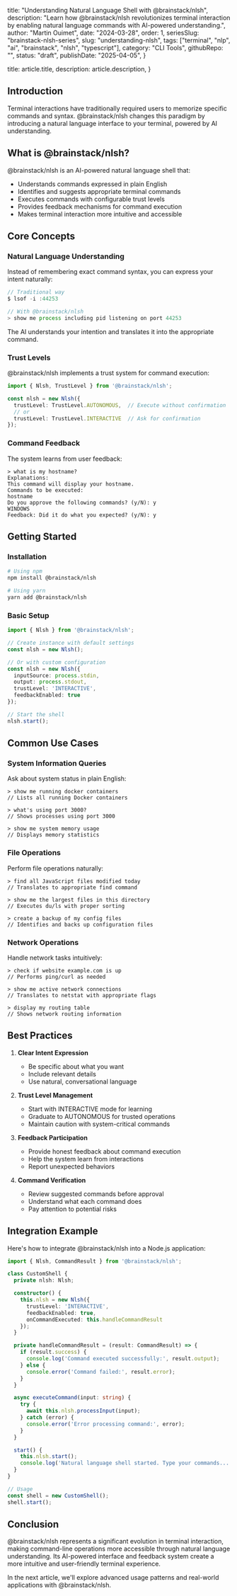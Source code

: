 
  title: "Understanding Natural Language Shell with @brainstack/nlsh",
  description: "Learn how @brainstack/nlsh revolutionizes terminal interaction by enabling natural language commands with AI-powered understanding.",
  author: "Martin Ouimet",
  date: "2024-03-28",
  order: 1,
  seriesSlug: "brainstack-nlsh-series",
  slug: "understanding-nlsh",
  tags: ["terminal", "nlp", "ai", "brainstack", "nlsh", "typescript"],
  category: "CLI Tools",
  githubRepo: "",
  status: "draft",
  publishDate: "2025-04-05",
}

  title: article.title,
  description: article.description,
}


## Introduction

Terminal interactions have traditionally required users to memorize specific commands and syntax. @brainstack/nlsh changes this paradigm by introducing a natural language interface to your terminal, powered by AI understanding.

## What is @brainstack/nlsh?

@brainstack/nlsh is an AI-powered natural language shell that:
- Understands commands expressed in plain English
- Identifies and suggests appropriate terminal commands
- Executes commands with configurable trust levels
- Provides feedback mechanisms for command execution
- Makes terminal interaction more intuitive and accessible

## Core Concepts

### Natural Language Understanding

Instead of remembering exact command syntax, you can express your intent naturally:

```typescript
// Traditional way
$ lsof -i :44253

// With @brainstack/nlsh
> show me process including pid listening on port 44253
```

The AI understands your intention and translates it into the appropriate command.

### Trust Levels

@brainstack/nlsh implements a trust system for command execution:

```typescript
import { Nlsh, TrustLevel } from '@brainstack/nlsh';

const nlsh = new Nlsh({
  trustLevel: TrustLevel.AUTONOMOUS,  // Execute without confirmation
  // or
  trustLevel: TrustLevel.INTERACTIVE  // Ask for confirmation
});
```

### Command Feedback

The system learns from user feedback:

```plaintext
> what is my hostname?
Explanations:
This command will display your hostname.
Commands to be executed:
hostname
Do you approve the following commands? (y/N): y
WINDOWS
Feedback: Did it do what you expected? (y/N): y
```

## Getting Started

### Installation

```bash
# Using npm
npm install @brainstack/nlsh

# Using yarn
yarn add @brainstack/nlsh
```

### Basic Setup

```typescript
import { Nlsh } from '@brainstack/nlsh';

// Create instance with default settings
const nlsh = new Nlsh();

// Or with custom configuration
const nlsh = new Nlsh({
  inputSource: process.stdin,
  output: process.stdout,
  trustLevel: 'INTERACTIVE',
  feedbackEnabled: true
});

// Start the shell
nlsh.start();
```

## Common Use Cases

### System Information Queries

Ask about system status in plain English:

```plaintext
> show me running docker containers
// Lists all running Docker containers

> what's using port 3000?
// Shows processes using port 3000

> show me system memory usage
// Displays memory statistics
```

### File Operations

Perform file operations naturally:

```plaintext
> find all JavaScript files modified today
// Translates to appropriate find command

> show me the largest files in this directory
// Executes du/ls with proper sorting

> create a backup of my config files
// Identifies and backs up configuration files
```

### Network Operations

Handle network tasks intuitively:

```plaintext
> check if website example.com is up
// Performs ping/curl as needed

> show me active network connections
// Translates to netstat with appropriate flags

> display my routing table
// Shows network routing information
```

## Best Practices

1. **Clear Intent Expression**
   - Be specific about what you want
   - Include relevant details
   - Use natural, conversational language

2. **Trust Level Management**
   - Start with INTERACTIVE mode for learning
   - Graduate to AUTONOMOUS for trusted operations
   - Maintain caution with system-critical commands

3. **Feedback Participation**
   - Provide honest feedback about command execution
   - Help the system learn from interactions
   - Report unexpected behaviors

4. **Command Verification**
   - Review suggested commands before approval
   - Understand what each command does
   - Pay attention to potential risks

## Integration Example

Here's how to integrate @brainstack/nlsh into a Node.js application:

```typescript
import { Nlsh, CommandResult } from '@brainstack/nlsh';

class CustomShell {
  private nlsh: Nlsh;

  constructor() {
    this.nlsh = new Nlsh({
      trustLevel: 'INTERACTIVE',
      feedbackEnabled: true,
      onCommandExecuted: this.handleCommandResult
    });
  }

  private handleCommandResult = (result: CommandResult) => {
    if (result.success) {
      console.log('Command executed successfully:', result.output);
    } else {
      console.error('Command failed:', result.error);
    }
  }

  async executeCommand(input: string) {
    try {
      await this.nlsh.processInput(input);
    } catch (error) {
      console.error('Error processing command:', error);
    }
  }

  start() {
    this.nlsh.start();
    console.log('Natural language shell started. Type your commands...');
  }
}

// Usage
const shell = new CustomShell();
shell.start();
```

## Conclusion

@brainstack/nlsh represents a significant evolution in terminal interaction, making command-line operations more accessible through natural language understanding. Its AI-powered interface and feedback system create a more intuitive and user-friendly terminal experience.

In the next article, we'll explore advanced usage patterns and real-world applications with @brainstack/nlsh.